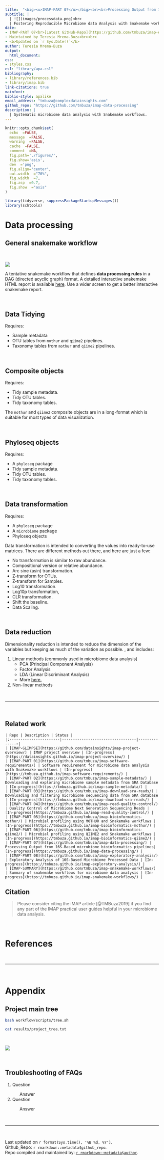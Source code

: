 ```yaml
---
title:  "<big><u>IMAP-PART 07</u></big><br><br>Processing Output from 16S-based microbiome bioinformatics pipelines<br><br>"
subtitle: |
  | ![](images/processdata.png)<br>
  | Fostering Reproducible Microbiome data Analysis with Snakemake workflow
date:
- IMAP-PART 07<br>[Latest GitHub-Repo](https://github.com/tmbuza/imap-data-processing/)<br>
- Maintained by Teresia Mrema-Buza<br><br>
- <b>Updated on `r Sys.Date()`</b>
author: Teresia Mrema-Buza
output: 
  html_document: 
css:
- styles.css
csl: "library/apa.csl"
bibliography:
- library/references.bib
- library/imap.bib
link-citations: true
mainfont:
biblio-style: apalike
email_address: "tmbuza@complexdatainsights.com"
github_repo: "https://github.com/tmbuza/imap-data-processing"
description: |
  | Systematic microbiome data analysis with Snakemake workflows.
---
```


<div id="main-container">

<link rel="preconnect" href="https://fonts.googleapis.com">
<link rel="preconnect" href="https://fonts.gstatic.com" crossorigin>
<link href="https://fonts.googleapis.com/css2?family=Anton" rel="stylesheet">
<link href="https://fonts.googleapis.com/css2?family=Roboto:wght@100;300;400;500;700,900&display=swap" rel="stylesheet">
<link href="https://fonts.googleapis.com/css2?family=Oswald:wght@300;400;700&display=swap" rel="stylesheet">
<link href="https://fonts.googleapis.com/css2?family=Merriweather:wght@300;400;700&display=swap" rel="stylesheet">
<link href="https://fonts.googleapis.com/css2?family=Montserrat:wght@100;200;300;400;700&display=swap" rel="stylesheet">

```r
knitr::opts_chunk$set(
  echo  =FALSE,
  message  =FALSE,
  warning  =FALSE,
  cache  =FALSE,
  comment  =NA,
  fig.path='./figures/',
  fig.show='asis',
  dev  ='png',
  fig.align='center',
  out.width  ="70%",
  fig.width  =7,
  fig.asp  =0.7,
  fig.show  ="asis"
)

library(tidyverse, suppressPackageStartupMessages())
library(schtools)
```

# Data processing

## General snakemake workflow 

<br>

![](dags/rulegraph.svg)

A tentative snakemake workflow that defines **data processing rules** in a DAG (directed acyclic graph) format. 
A detailed interactive snakemake HTML report is available [here](https://complexdatainsights.com/imap/imap-data-processing/report.html). Use a wider screen to get a better interactive snakemake report.

<br>

## Data Tidying
Requires:

- Sample metadata
- OTU tables from `mothur` and `qiime2` pipelines.
- Taxonomy tables from `mothur` and `qiime2` pipelines.

<br>

## Composite objects

Requires:

- Tidy sample metadata.
- Tidy OTU tables.
- Tidy taxonomy tables.

The `mothur` and `qiime2` composite objects are in a long-format which is suitable for most types of data visualization.

<br>

## Phyloseq objects
Requires:

- A `phyloseq` package
- Tidy sample metadata.
- Tidy OTU tables.
- Tidy taxonomy tables.

<br>

## Data transformation
Requires:

- A `phyloseq` package
- A `microbiome` package
- Phyloseq objects

Data transformation is intended to converting the values into ready-to-use matrices. 
There are different methods out there, and here are just a few:

- No transformation is similar to raw abundance.
- Compositional version or relative abundance.
- Arc sine (asin) transformation.
- Z-transform for OTUs.
- Z-transform for Samples.
- Log10 transformation.
- Log10p transformation,
- CLR transformation.
- Shift the baseline.
- Data Scaling.

<br>

## Data reduction
Dimensionality reduction is intended to reduce the dimension of the variables but keeping as much of the variation as possible. , and includes: 

1. Linear methods (commonly used in microbiome data analysis)
    - PCA (Principal Component Analysis)
    - Factor Analysis
    - LDA (Linear Discriminant Analysis)
    - More [here.](https://towardsdatascience.com/dimensionality-reduction-for-machine-learning-80a46c2ebb7e)
2. Non-linear methods




<br><hr width=100%><br>

## Related work
```block


| Repo | Description | Status |
|:-----------------------|----------------------------------|--------------:|
| [IMAP-GLIMPSE](https://github.com/datainsights/imap-project-overview/) | IMAP project overview | [In-progress](https://datainsights.github.io/imap-project-overview/) |
| [IMAP-PART 01](https://github.com/tmbuza/imap-software-requirements/) | Software requirement for microbiome data analysis with Snakemake workflows | [In-progress](https://tmbuza.github.io/imap-software-requirements/) |
| [IMAP-PART 02](https://github.com/tmbuza/imap-sample-metadata/) | Downloading and exploring microbiome sample metadata from SRA Database | [In-progress](https://tmbuza.github.io/imap-sample-metadata/) |
| [IMAP-PART 03](https://github.com/tmbuza/imap-download-sra-reads/) | Downloading and filtering microbiome sequencing data from SRA database | [In-progress](https://tmbuza.github.io/imap-download-sra-reads/) |
| [IMAP-PART 04](https://github.com/tmbuza/imap-read-quality-control/) | Quality Control of Microbiome Next Generation Sequencing Reads | [In-progress](https://tmbuza.github.io/imap-read-quality-control/) |
| [IMAP-PART 05](https://github.com/tmbuza/imap-bioinformatics-mothur/) | Microbial profiling using MOTHUR and Snakemake workflows | [In-progress](https://tmbuza.github.io/imap-bioinformatics-mothur/) |
| [IMAP-PART 06](https://github.com/tmbuza/imap-bioinformatics-qiime2/) | Microbial profiling using QIIME2 and Snakemake workflows | [In-progress](https://tmbuza.github.io/imap-bioinformatics-qiime2/) |
| [IMAP-PART 07](https://github.com/tmbuza/imap-data-processing/) | Processing Output from 16S-Based microbiome bioinformatics pipelines| [In-progress](https://tmbuza.github.io/imap-data-processing/) |
| [IMAP-PART 08](https://github.com/tmbuza/imap-exploratory-analysis/) | Exploratory Analysis of 16S-Based Microbiome Processed Data | [In-progress](https://tmbuza.github.io/imap-exploratory-analysis/) |
| [IMAP-SUMMARY](https://github.com/tmbuza/imap-snakemake-workflows/) | Summary of snakemake workflows for microbiome data analysis | [In-progress](https://tmbuza.github.io/imap-snakemake-workflows/) |
```

## Citation

> Please consider citing the iMAP article [@TMBuza2019] if you find any part of the IMAP practical user guides helpful in your microbiome data analysis.

<br>

# References
::: {#refs}
:::

<br><hr width=100%><br>

# Appendix {-}

## Project main tree
```bash
bash workflow/scripts/tree.sh
```

```bash
cat results/project_tree.txt
```

<br>

![](images/smkreport/screenshot.png)

<br>


## Troubleshooting of FAQs
<ol>
  <li>Question</li>
    <ul>Answer</ul>
  <li>Question</li>
    <ul>Answer</ul>
</ol>


</div> <!-- end main-container -->

<br><hr width=100%><br>

<div id="footer">
Last updated on `r format(Sys.time(), '%B %d, %Y')`.<br>
Github_Repo: `r rmarkdown::metadata$github_repo`.<br>
Repo compiled and maintained by: [`r rmarkdown::metadata$author`](mailto:`r rmarkdown::metadata$email_address`). 
</div>

